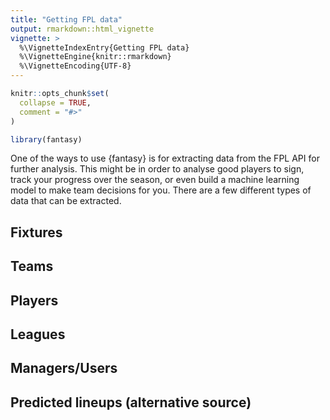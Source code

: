 ```yaml
---
title: "Getting FPL data"
output: rmarkdown::html_vignette
vignette: >
  %\VignetteIndexEntry{Getting FPL data}
  %\VignetteEngine{knitr::rmarkdown}
  %\VignetteEncoding{UTF-8}
---
```


```r
knitr::opts_chunk$set(
  collapse = TRUE,
  comment = "#>"
)
```

```r
library(fantasy)
```
One of the ways to use {fantasy} is for extracting data from the FPL API for further analysis. This might be in order to analyse good players to sign, track your progress over the season, or even build a machine learning model to make team decisions for you. There are a few different types of data that can be extracted.

## Fixtures

## Teams

## Players

## Leagues

## Managers/Users

## Predicted lineups (alternative source)
